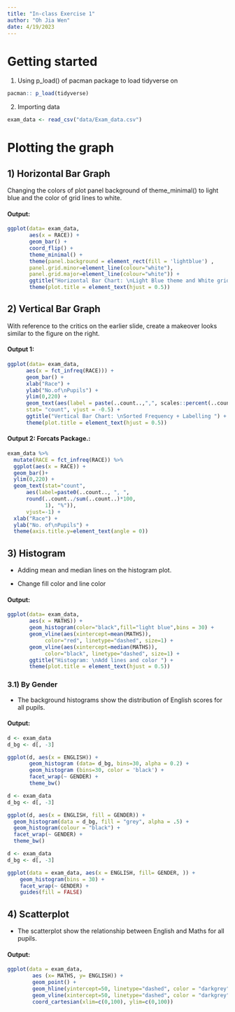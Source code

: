 ```yaml
---
title: "In-class Exercise 1"
author: "Oh Jia Wen"
date: 4/19/2023
---
```


# Getting started

1.  Using p_load() of pacman package to load tidyverse on

```r
pacman:: p_load(tidyverse) 
```

2.  Importing data

```r
exam_data <- read_csv("data/Exam_data.csv")
```

# Plotting the graph

## 1) Horizontal Bar Graph

Changing the colors of plot panel background of theme_minimal() to light blue and the color of grid lines to white.

#### Output:

```r
ggplot(data= exam_data,
       aes(x = RACE)) +
       geom_bar() +
       coord_flip() +
       theme_minimal() +
       theme(panel.background = element_rect(fill = 'lightblue') ,
       panel.grid.minor=element_line(colour="white"),
       panel.grid.major=element_line(colour="white")) +
       ggtitle("Horizontal Bar Chart: \nLight Blue theme and White grid lines ") +  
       theme(plot.title = element_text(hjust = 0.5))
```

## 2) Vertical Bar Graph

With reference to the critics on the earlier slide, create a makeover looks similar to the figure on the right.

#### Output 1:

```r
ggplot(data= exam_data,
      aes(x = fct_infreq(RACE))) +
      geom_bar() +
      xlab("Race") +
      ylab("No.of\nPupils") +
      ylim(0,220) +
      geom_text(aes(label = paste(..count..,",", scales::percent(..count../sum(..count..),accuracy = 0.1))), 
      stat= "count", vjust = -0.5) +
      ggtitle("Vertical Bar Chart: \nSorted Frequency + Labelling ") +
      theme(plot.title = element_text(hjust = 0.5))
```

#### Output 2: Forcats Package.:

```r
exam_data %>%
  mutate(RACE = fct_infreq(RACE)) %>%
  ggplot(aes(x = RACE)) + 
  geom_bar()+
  ylim(0,220) +
  geom_text(stat="count", 
      aes(label=paste0(..count.., ", ", 
      round(..count../sum(..count..)*100,
            1), "%")),
      vjust=-1) +
  xlab("Race") +
  ylab("No. of\nPupils") +
  theme(axis.title.y=element_text(angle = 0))
```

## 3) Histogram

-   Adding mean and median lines on the histogram plot.

-   Change fill color and line color

#### Output:

```r
ggplot(data= exam_data,
       aes(x = MATHS)) +
       geom_histogram(color="black",fill="light blue",bins = 30) +
       geom_vline(aes(xintercept=mean(MATHS)),
            color="red", linetype="dashed", size=1) +
       geom_vline(aes(xintercept=median(MATHS)),
            color="black", linetype="dashed", size=1) +
       ggtitle("Histogram: \nAdd lines and color ") +  
       theme(plot.title = element_text(hjust = 0.5))
```

### 3.1) By Gender

-   The background histograms show the distribution of English scores for all pupils.

#### Output:

```r
d <- exam_data   
d_bg <- d[, -3] 

ggplot(d, aes(x = ENGLISH)) +
       geom_histogram (data= d_bg, bins=30, alpha = 0.2) +
       geom_histogram (bins=30, color = 'black') +
       facet_wrap(~ GENDER) + 
       theme_bw()       

```

```r
d <- exam_data   
d_bg <- d[, -3]  

ggplot(d, aes(x = ENGLISH, fill = GENDER)) +
  geom_histogram(data = d_bg, fill = "grey", alpha = .5) +
  geom_histogram(colour = "black") +
  facet_wrap(~ GENDER) +
  theme_bw() 

```

```r
d <- exam_data   
d_bg <- d[, -3] 

ggplot(data = exam_data, aes(x = ENGLISH, fill= GENDER, )) +
    geom_histogram(bins = 30) +
    facet_wrap(~ GENDER) +
    guides(fill = FALSE) 
```

## 4) Scatterplot

-   The scatterplot show the relationship between English and Maths for all pupils.

#### Output:

```r
ggplot(data = exam_data, 
        aes (x= MATHS, y= ENGLISH)) +
        geom_point() +
        geom_hline(yintercept=50, linetype="dashed", color = "darkgrey") +
        geom_vline(xintercept=50, linetype="dashed", color = "darkgrey") +
        coord_cartesian(xlim=c(0,100), ylim=c(0,100)) 

```
